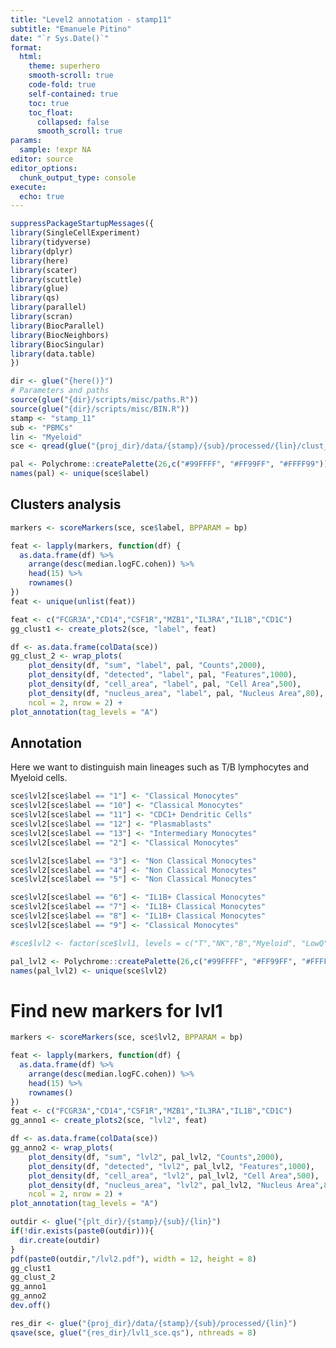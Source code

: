 ```yaml
---
title: "Level2 annotation - stamp11"
subtitle: "Emanuele Pitino"
date: "`r Sys.Date()`"
format: 
  html:
    theme: superhero
    smooth-scroll: true
    code-fold: true
    self-contained: true
    toc: true
    toc_float: 
      collapsed: false
      smooth_scroll: true
params:
  sample: !expr NA
editor: source
editor_options: 
  chunk_output_type: console
execute:
  echo: true
---
```

```r
suppressPackageStartupMessages({
library(SingleCellExperiment)
library(tidyverse)
library(dplyr)
library(here)
library(scater)
library(scuttle)
library(glue)
library(qs)
library(parallel)
library(scran)
library(BiocParallel)
library(BiocNeighbors)
library(BiocSingular)
library(data.table)
})
```

```r
dir <- glue("{here()}")
# Parameters and paths
source(glue("{dir}/scripts/misc/paths.R"))
source(glue("{dir}/scripts/misc/BIN.R"))
stamp <- "stamp_11"
sub <- "PBMCs"
lin <- "Myeloid"
sce <- qread(glue("{proj_dir}/data/{stamp}/{sub}/processed/{lin}/clust_sce.qs"), nthreads = 8)
```


```r
pal <- Polychrome::createPalette(26,c("#99FFFF", "#FF99FF", "#FFFF99"))
names(pal) <- unique(sce$label)
```

## Clusters analysis
```r
markers <- scoreMarkers(sce, sce$label, BPPARAM = bp)

feat <- lapply(markers, function(df) {
  as.data.frame(df) %>%
    arrange(desc(median.logFC.cohen)) %>%
    head(15) %>%
    rownames()
})
feat <- unique(unlist(feat))

feat <- c("FCGR3A","CD14","CSF1R","MZB1","IL3RA","IL1B","CD1C")
gg_clust1 <- create_plots2(sce, "label", feat)
```

```r
df <- as.data.frame(colData(sce))
gg_clust_2 <- wrap_plots(
    plot_density(df, "sum", "label", pal, "Counts",2000),
    plot_density(df, "detected", "label", pal, "Features",1000),
    plot_density(df, "cell_area", "label", pal, "Cell Area",500),
    plot_density(df, "nucleus_area", "label", pal, "Nucleus Area",80),
    ncol = 2, nrow = 2) +
plot_annotation(tag_levels = "A")
```

## Annotation
Here we want to distinguish main lineages such as T/B lymphocytes and Myeloid cells.
```r
sce$lvl2[sce$label == "1"] <- "Classical Monocytes"
sce$lvl2[sce$label == "10"] <- "Classical Monocytes"
sce$lvl2[sce$label == "11"] <- "CDC1+ Dendritic Cells"
sce$lvl2[sce$label == "12"] <- "Plasmablasts"
sce$lvl2[sce$label == "13"] <- "Intermediary Monocytes"
sce$lvl2[sce$label == "2"] <- "Classical Monocytes"

sce$lvl2[sce$label == "3"] <- "Non Classical Monocytes"
sce$lvl2[sce$label == "4"] <- "Non Classical Monocytes"
sce$lvl2[sce$label == "5"] <- "Non Classical Monocytes"

sce$lvl2[sce$label == "6"] <- "IL1B+ Classical Monocytes"
sce$lvl2[sce$label == "7"] <- "IL1B+ Classical Monocytes"
sce$lvl2[sce$label == "8"] <- "IL1B+ Classical Monocytes"
sce$lvl2[sce$label == "9"] <- "Classical Monocytes"
```

```r
#sce$lvl2 <- factor(sce$lvl1, levels = c("T","NK","B","Myeloid", "LowQ"))
```


```r
pal_lvl2 <- Polychrome::createPalette(26,c("#99FFFF", "#FF99FF", "#FFFF99"))
names(pal_lvl2) <- unique(sce$lvl2)
```

# Find new markers for lvl1
```r
markers <- scoreMarkers(sce, sce$lvl2, BPPARAM = bp)

feat <- lapply(markers, function(df) {
  as.data.frame(df) %>%
    arrange(desc(median.logFC.cohen)) %>%
    head(15) %>%
    rownames()
})
feat <- c("FCGR3A","CD14","CSF1R","MZB1","IL3RA","IL1B","CD1C")
gg_anno1 <- create_plots2(sce, "lvl2", feat)
```

```r
df <- as.data.frame(colData(sce))
gg_anno2 <- wrap_plots(
    plot_density(df, "sum", "lvl2", pal_lvl2, "Counts",2000),
    plot_density(df, "detected", "lvl2", pal_lvl2, "Features",1000),
    plot_density(df, "cell_area", "lvl2", pal_lvl2, "Cell Area",500),
    plot_density(df, "nucleus_area", "lvl2", pal_lvl2, "Nucleus Area",80),
    ncol = 2, nrow = 2) +
plot_annotation(tag_levels = "A")
```

```r
outdir <- glue("{plt_dir}/{stamp}/{sub}/{lin}")
if(!dir.exists(paste0(outdir))){
  dir.create(outdir)
}
pdf(paste0(outdir,"/lvl2.pdf"), width = 12, height = 8)
gg_clust1
gg_clust_2
gg_anno1
gg_anno2
dev.off()
```


```r
res_dir <- glue("{proj_dir}/data/{stamp}/{sub}/processed/{lin}")
qsave(sce, glue("{res_dir}/lvl1_sce.qs"), nthreads = 8)
```
